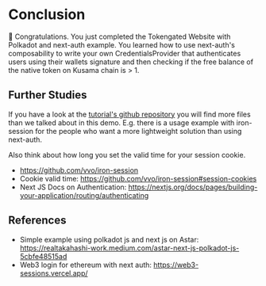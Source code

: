 # Conclusion

🎉 Congratulations. You just completed the Tokengated Website with Polkadot and
next-auth example. You learned how to use next-auth's composability to write
your own CredentialsProvider that authenticates users using their wallets
signature and then checking if the free balance of the native token on Kusama
chain is > 1.

## Further Studies

If you have a look at the
[tutorial's github repository](https://github.com/niklasp/polkadot-js-tokengated-webssite)
you will find more files than we talked about in this demo. E.g. there is a
usage example with iron-session for the people who want a more lightweight
solution than using next-auth.

Also think about how long you set the valid time for your session cookie.

- https://github.com/vvo/iron-session
- Cookie valid time: https://github.com/vvo/iron-session#session-cookies
- Next JS Docs on Authentication:
  https://nextjs.org/docs/pages/building-your-application/routing/authenticating

## References

- Simple example using polkadot js and next js on Astar:
  https://realtakahashi-work.medium.com/astar-next-js-polkadot-js-5cbfe48515ad
- Web3 login for ethereum with next auth: https://web3-sessions.vercel.app/
